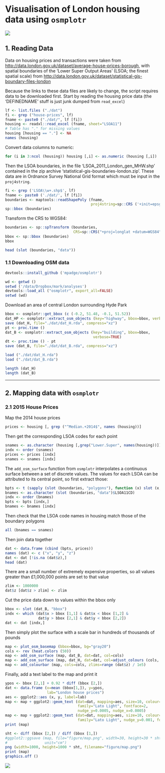 Visualisation of London housing data using `osmplotr`
========

![](./figure/map.png)

## 1. Reading Data

Data on housing prices and transactions were taken from
[http://data.london.gov.uk/dataset/average-house-prices-borough](http://data.london.gov.uk/dataset/average-house-prices-borough),
with spatial boundaries of the 'Lower Super Output Areas' (LSOA; the finest
spatial scale) from
[http://data.london.gov.uk/dataset/statistical-gis-boundary-files-london](http://data.london.gov.uk/dataset/statistical-gis-boundary-files-london)

Because the links to these data files are likely to change, the script requires
data to be downloaded first.  Start by reading the housing price data (the
'DEFINEDNAME' stuff is just junk dumped from `read_excel`)
```r
lf <- list.files ("./dat")
fi <- grep ("house-prices", lf)
fname <- paste0 ("./dat/", lf [fi])
housing <- readxl::read_excel (fname, sheet="LSOA11")
# Table has "." for missing values
housing [housing == "."] <- NA
names (housing)
```

Convert data columns to numeric:
```r
for (i in 3:ncol (housing)) housing [,i] <- as.numeric (housing [,i])
```

Then the LSOA boundaries, in the file 'LSOA_2011_London_gen_MHW.shp' contained
in the zip archive 'statistical-gis-boundaries-london.zip'. These data are in
Ordnance Survey National Grid format which must be input in the `proj4string`.
```r
fi <- grep ('LSOA\\w+.shp$', lf)
fname <- paste0 ('./dat/', lf [fi])
boundaries <- maptools::readShapePoly (fname, 
                                       proj4string=sp::CRS ('+init=epsg:27700'))
sp::bbox (boundaries)
```
Transform the CRS to WGS84:
```r
boundaries <- sp::spTransform (boundaries, 
                               CRS=sp::CRS("+proj=longlat +datum=WGS84"))
bbox <- sp::bbox (boundaries)
bbox
```
```r
head (slot (boundaries, "data"))
```

### 1.1 Downloading OSM data

```r
devtools::install_github ('mpadge/osmplotr')
```

```r
wd <- getwd ()
setwd ('/data/Dropbox/mark/analyses')
devtools::load_all ("osmplotr", export_all=FALSE)
setwd (wd)
```

Download an  area of central London surrounding Hyde Park

```r
bbox <- osmplotr::get_bbox (c (-0.2, 51.48, -0.1, 51.52))
dat_HP <- osmplotr::extract_osm_objects (key="highway", bbox=bbox, verbose=TRUE)
save (dat_H, file="./dat/dat_H.rda", compress="xz")
pt <- proc.time ()
dat_B <- osmplotr::extract_osm_objects (key="building", bbox=bbox,
                                        verbose=TRUE)
dt <- proc.time () - pt
save (dat_B, file="./dat/dat_B.rda", compress="xz")
```

```r
load ("./dat/dat_H.rda")
load ("./dat/dat_B.rda")
```

```r
length (dat_H)
length (dat_B)
```


---------------

## 2. Mapping data with `osmplotr`

### 2.1 2015 House Prices

Map the 2014 house prices

```r
prices <- housing [, grep ("^Median.+2014$", names (housing))]
```
Then get the corresponding LSOA codes for each point
```r
snames <- as.character (housing [,grep("Lower.Super", names(housing))])
indx <- order (snames)
prices <- prices [indx]
snames <- snames [indx]
```

The `add_osm_surface` function from `osmplotr` interpolates a continuous surface
between a set of discrete values. The values for each LSOA can be attributed to
its central point, so first extract those:
```r
bpts <- t (sapply (slot (boundaries, "polygons"), function (x) slot (x, "labpt")))
bnames <- as.character (slot (boundaries, "data")$LSOA11CD)
indx <- order (bnames)
bpts <- bpts [indx,]
bnames <- bnames [indx]
```
Then check that the LSOA code names in housing match those of the boundary
polygons
```r
all (bnames == snames)
```
Then join data together
```r
dat <- data.frame (cbind (bpts, prices))
names (dat) <- c ("x", "y", "z")
dat <- dat [!is.na (dat$z),]
head (dat)
```

There are a small number of extremely expensive properties, so all values
greater than £1,000,000 points are set to that value
```r
zlim <- 1000000
dat$z [dat$z > zlim] <- zlim
```

Cut the price data down to values within the bbox only
```r
bbox <- slot (dat_B, "bbox")
indx <- which (dat$x > bbox [1,1] & dat$x < bbox [1,2] &
               dat$y > bbox [2,1] & dat$y < bbox [2,2])
dat <- dat [indx,]
```

Then simply plot the surface with a scale bar in hundreds of thousands of pounds
```r
map <- plot_osm_basemap (bbox=bbox, bg="gray20")
cols <- rev (heat.colors (50))
map <- add_osm_surface (map, dat_B, dat=dat, col=cols)
map <- add_osm_surface (map, dat_H, dat=dat, col=adjust_colours (cols, -0.2))
map <- add_colourbar (map, cols=cols, zlims=range (dat$z) / 1e5)
```

Finally, add a text label to the map and print it
```r
ypos <- bbox [2,1] + 0.92 * diff (bbox [2,])
dat <- data.frame (x=mean (bbox[1,]), y=ypos,
                   lab="London house prices")
aes <- ggplot2::aes (x, y, label=lab)
map <- map + ggplot2::geom_text (dat=dat, mapping=aes, size=10, colour="black",
                                 family="Lato Light", fontface=2,
                                 nudge_y=0.0005, nudge_x=0.0005)
map <- map + ggplot2::geom_text (dat=dat, mapping=aes, size=10, colour="white",
                                 family="Lato Light", nudge_y=0.001, fontface=2)
print (map)
```
```r
sht <- diff (bbox [2,]) / diff (bbox [1,])
#ggplot2::ggsave (map, file="figure/map.png", width=30, height=30 * sht,
#                 unit="cm")
png (width=1000, height=1000 * sht, filename="figure/map.png")
print (map)
graphics.off ()
```

![](./figure/map.png)

